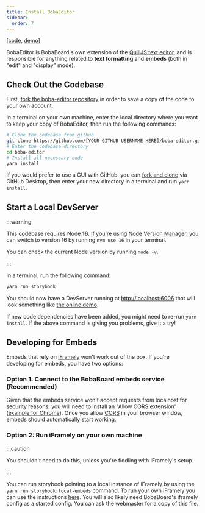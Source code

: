 ```yaml
---
title: Install BobaEditor
sidebar:
  order: 7
---
```



\[[code](https://github.com/BobaBoard/boba-editor),
[demo](https://bobaeditor.netlify.app/?path=/story/editor-preview--simple-editor)]

BobaEditor is BobaBoard's own extension of the
[QuillJS text editor](https://quilljs.com/), and is responsible for anything
related to **text formatting** and **embeds** (both in "edit" and "display"
mode).

## Check Out the Codebase

First,
[fork the boba-editor repository](https://docs.github.com/en/get-started/quickstart/fork-a-repo)
in order to save a copy of the code to your own account.

In a terminal on your own machine, enter the local directory where you want to
keep your copy of BobaEditor, then run the following commands:

```bash showLineNumbers
# Clone the codebase from github
git clone https://github.com/[YOUR GITHUB USERNAME HERE]/boba-editor.git
# Enter the codebase directory
cd boba-editor
# Install all necessary code
yarn install
```

<Aside type="tip">

If you would prefer to use a GUI with GitHub, you can
[fork and clone](https://docs.github.com/en/desktop/contributing-and-collaborating-using-github-desktop/adding-and-cloning-repositories/cloning-and-forking-repositories-from-github-desktop)
via GitHub Desktop, then enter your new directory in a terminal and run
`yarn install`.

</Aside>

## Start a Local DevServer

:::warning

This codebase requires Node **16**. If you're using
[Node Version Manager](https://github.com/nvm-sh/nvm), you can switch to version
16 by running `nvm use 16` in your terminal.

You can check the current Node version by running `node -v`.

:::

In a terminal, run the following command:

```bash showLineNumbers
yarn run storybook
```

You should now have a DevServer running at
[http://localhost:6006](http://localhost:6006) that will look something like
[the online demo](https://bobaeditor.netlify.app/).

<Aside type="tip">

If new code dependencies have been added, you might need to re-run
`yarn install`. If the above command is giving you problems, give it a try!

</Aside>

## Developing for Embeds

Embeds that rely on [iFramely](https://github.com/itteco/iframely) won't work
out of the box. If you're developing for embeds, you have two options:

### Option 1: Connect to the BobaBoard embeds service (Recommended)

Given that the embeds service won't accept requests from localhost for security
reasons, you will need to install an "Allow CORS extension"
([example for Chrome](https://chrome.google.com/webstore/detail/allow-cors-access-control/lhobafahddgcelffkeicbaginigeejlf?hl=en)).
Once you allow
[CORS](https://en.wikipedia.org/wiki/Cross-origin_resource_sharing) in your
browser window, embeds should automatically start working.

### Option 2: Run iFramely on your own machine

:::caution

You shouldn't need to do this, unless you're fiddling with iFramely's setup.

:::

You can run storybook pointing to a local instance of iFramely by using the
`yarn run storybook:local-embeds` command. To run your own iFramely you can use
the instructions [here](https://iframely.com/docs/host). You will also likely
need BobaBoard's iframely config as a started config. You can ask the webmaster
for a copy of this file.

